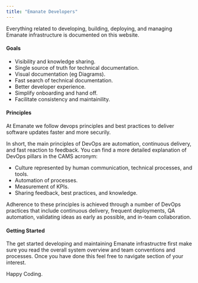 ```yaml
---
title: "Emanate Developers"
---
```


Everything related to developing, building, deploying, and managing Emanate infrastructure is documented on this website.


#### Goals
- Visibility and knowledge sharing.
- Single source of truth for technical documentation.
- Visual documentation (eg Diagrams).
- Fast search of technical documentation.
- Better developer experience.
- Simplify onboarding and hand off.
- Facilitate consistency and maintainility.

#### Principles

At Emanate we follow devops principles and best practices to deliver software updates faster and more securily.

In short, the main principles of DevOps are automation, continuous delivery, and fast reaction to feedback. You can find a more detailed explanation of DevOps pillars in the CAMS acronym:

- Culture represented by human communication, technical processes, and tools.
- Automation of processes.
- Measurement of KPIs.
- Sharing feedback, best practices, and knowledge.

Adherence to these principles is achieved through a number of DevOps practices that include continuous delivery, frequent deployments, QA automation, validating ideas as early as possible, and in-team collaboration.

#### Getting Started

The get started developing and maintaining Emanate infrastructre first make sure you read the overall system overview and team conventions and processes.
Once you have done this feel free to navigate section of your interest.

Happy Coding.


